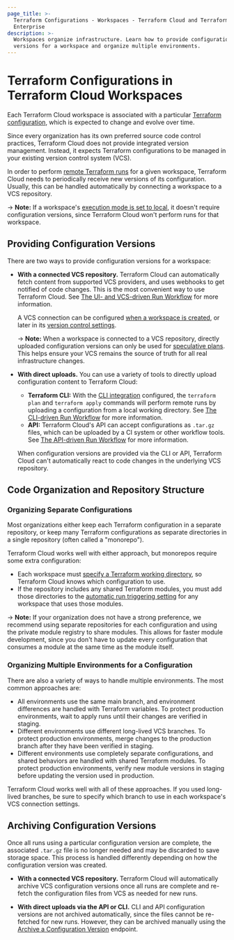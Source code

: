 ```yaml
---
page_title: >-
  Terraform Configurations - Workspaces - Terraform Cloud and Terraform
  Enterprise
description: >-
  Workspaces organize infrastructure. Learn how to provide configuration
  versions for a workspace and organize multiple environments.
---
```


# Terraform Configurations in Terraform Cloud Workspaces

[remote operations]: /cloud-docs/run

[execution mode]: /cloud-docs/workspaces/settings#execution-mode

[Terraform configuration]: /language

Each Terraform Cloud workspace is associated with a particular [Terraform configuration][], which is expected to change and evolve over time.

Since every organization has its own preferred source code control practices, Terraform Cloud does not provide integrated version management. Instead, it expects Terraform configurations to be managed in your existing version control system (VCS).

In order to perform [remote Terraform runs][remote operations] for a given workspace, Terraform Cloud needs to periodically receive new versions of its configuration. Usually, this can be handled automatically by connecting a workspace to a VCS repository.

-> **Note:** If a workspace's [execution mode is set to local][execution mode], it doesn't require configuration versions, since Terraform Cloud won't perform runs for that workspace.

## Providing Configuration Versions

There are two ways to provide configuration versions for a workspace:

- **With a connected VCS repository.** Terraform Cloud can automatically fetch content from supported VCS providers, and uses webhooks to get notified of code changes. This is the most convenient way to use Terraform Cloud. See [The UI- and VCS-driven Run Workflow](/cloud-docs/run/ui) for more information.

  A VCS connection can be configured [when a workspace is created](/cloud-docs/workspaces/creating), or later in its [version control settings](/cloud-docs/workspaces/settings/vcs).

  -> **Note:** When a workspace is connected to a VCS repository, directly uploaded configuration versions can only be used for [speculative plans](/cloud-docs/run/#speculative-plans). This helps ensure your VCS remains the source of truth for all real infrastructure changes.

- **With direct uploads.** You can use a variety of tools to directly upload configuration content to Terraform Cloud:

  - **Terraform CLI:** With the [CLI integration](/cli/cloud) configured, the `terraform plan` and `terraform apply` commands will perform remote runs by uploading a configuration from a local working directory. See [The CLI-driven Run Workflow](/cloud-docs/run/cli) for more information.
  - **API:** Terraform Cloud's API can accept configurations as `.tar.gz` files, which can be uploaded by a CI system or other workflow tools. See [The API-driven Run Workflow](/cloud-docs/run/api) for more information.

  When configuration versions are provided via the CLI or API, Terraform Cloud can't automatically react to code changes in the underlying VCS repository.

## Code Organization and Repository Structure

### Organizing Separate Configurations

Most organizations either keep each Terraform configuration in a separate repository, or keep many Terraform configurations as separate directories in a single repository (often called a "monorepo").

Terraform Cloud works well with either approach, but monorepos require some extra configuration:

- Each workspace must [specify a Terraform working directory](/cloud-docs/workspaces/settings#terraform-working-directory), so Terraform Cloud knows which configuration to use.
- If the repository includes any shared Terraform modules, you must add those directories to the [automatic run triggering setting](/cloud-docs/workspaces/settings/vcs#automatic-run-triggering) for any workspace that uses those modules.

-> **Note:** If your organization does not have a strong preference, we recommend using separate repositories for each configuration and using the private module registry to share modules. This allows for faster module development, since you don't have to update every configuration that consumes a module at the same time as the module itself.

### Organizing Multiple Environments for a Configuration

There are also a variety of ways to handle multiple environments. The most common approaches are:

- All environments use the same main branch, and environment differences are handled with Terraform variables. To protect production environments, wait to apply runs until their changes are verified in staging.
- Different environments use different long-lived VCS branches. To protect production environments, merge changes to the production branch after they have been verified in staging.
- Different environments use completely separate configurations, and shared behaviors are handled with shared Terraform modules. To protect production environments, verify new module versions in staging before updating the version used in production.

Terraform Cloud works well with all of these approaches. If you used long-lived branches, be sure to specify which branch to use in each workspace's VCS connection settings.

## Archiving Configuration Versions

Once all runs using a particular configuration version are complete, the associated `.tar.gz` file is no longer needed and may be discarded to save storage space. This process is handled differently depending on how the configuration version was created.

- **With a connected VCS repository.** Terraform Cloud will automatically archive VCS configuration versions once all runs are complete and re-fetch the configuration files from VCS as needed for new runs.

- **With direct uploads via the API or CLI.** CLI and API configuration versions are not archived automatically, since the files cannot be re-fetched for new runs. However, they can be archived manually using the [Archive a Configuration Version](/cloud-docs/api-docs/configuration-versions#archive-a-configuration-version) endpoint.
